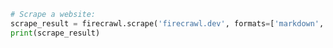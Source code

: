 ```python Python
# Scrape a website:
scrape_result = firecrawl.scrape('firecrawl.dev', formats=['markdown', 'html'])
print(scrape_result)
```